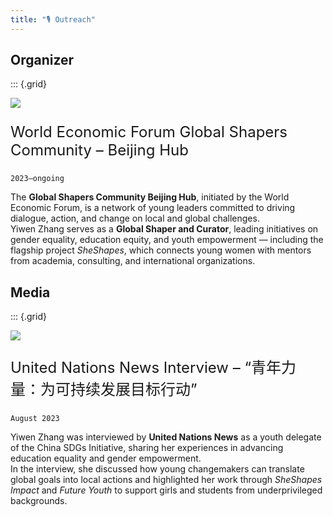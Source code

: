 ```yaml
---
title: "🎙 Outreach"
---
```


## Organizer

::: {.grid}

::: {.g-col-12 .g-col-md-5}
[![](/assets/pictures/globalshapers.jpeg)](https://initiatives.weforum.org/beijing-hub/overview)
:::
::: {.g-col-12 .g-col-md-7}
<p style="font-size:1.5rem"> World Economic Forum Global Shapers Community – Beijing Hub </p>

`2023–ongoing`

The **Global Shapers Community Beijing Hub**, initiated by the World Economic Forum, is a network of young leaders committed to driving dialogue, action, and change on local and global challenges.  
Yiwen Zhang serves as a **Global Shaper and Curator**, leading initiatives on gender equality, education equity, and youth empowerment — including the flagship project *SheShapes*, which connects young women with mentors from academia, consulting, and international organizations.
:::

## Media

::: {.grid}

::: {.g-col-12 .g-col-md-5}
[![](/assets/pictures/unnews_interview.jpeg)](https://news.un.org/zh/story/2023/08/1120572)
:::
::: {.g-col-12 .g-col-md-7}
<p style="font-size:1.5rem"> United Nations News Interview – “青年力量：为可持续发展目标行动” </p>

`August 2023`

Yiwen Zhang was interviewed by **United Nations News** as a youth delegate of the China SDGs Initiative, sharing her experiences in advancing education equality and gender empowerment.  
In the interview, she discussed how young changemakers can translate global goals into local actions and highlighted her work through *SheShapes Impact* and *Future Youth* to support girls and students from underprivileged backgrounds.
:::